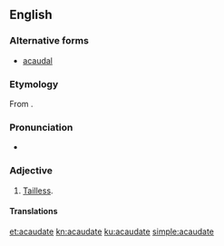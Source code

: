 ==English==

===Alternative forms===
* [[acaudal]]

===Etymology===
From {{prefix|a|caudate|t1=without|t2=having a tail|lang=en}}.

===Pronunciation===
* {{a|US}} {{IPA|/eɪ.ˈkɔ.ˌdeɪt/|lang=en}}

===Adjective===
{{en-adj|-}}

# {{label|en|biology|zoology}} [[tailless|Tailless]].

====Translations====
{{trans-see|tailless}}

[[et:acaudate]]
[[kn:acaudate]]
[[ku:acaudate]]
[[simple:acaudate]]